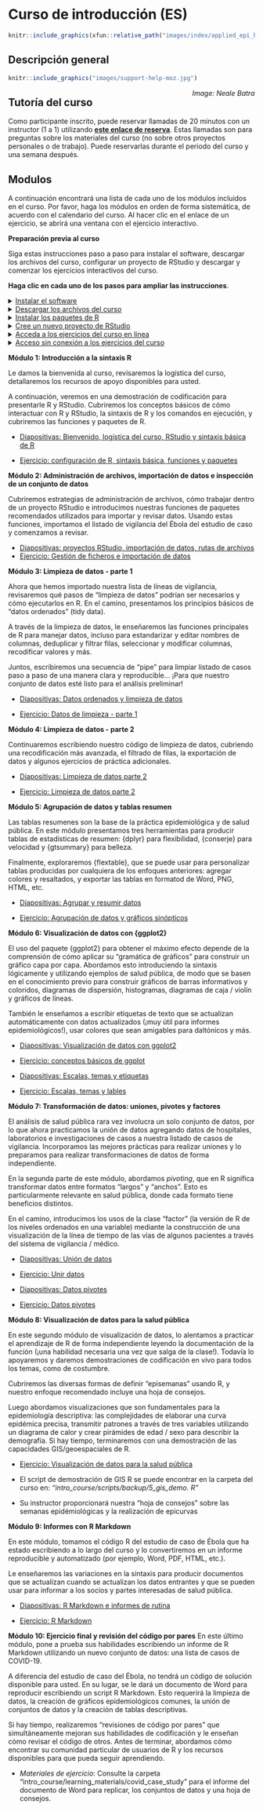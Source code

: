 
# Curso de introducción (ES) {} 


```r
knitr::include_graphics(xfun::relative_path("images/index/applied_epi_banner.png"))
```

<!-- ======================================================= -->
## Descripción general {.unnumbered}

```r
knitr::include_graphics("images/support-help-moz.jpg")
```
[*Image: Neale Batra*]{style="float:right"}


## Tutoría del curso

Como participante inscrito, puede reservar llamadas de 20 minutos con un instructor (1 a 1) utilizando **[este enlace de reserva](https://calendly.com/applied-epi/course-support-es)**. Estas llamadas son para preguntas sobre los materiales del curso (no sobre otros proyectos personales o de trabajo). Puede reservarlas durante el periodo del curso y una semana después.  

<!-- ======================================================= -->
## Modulos {.unnumbered}  

A continuación encontrará una lista de cada uno de los módulos incluidos en el curso. Por favor, haga los módulos en orden de forma sistemática, de acuerdo con el calendario del curso. Al hacer clic en el enlace de un ejercicio, se abrirá una ventana con el ejercicio interactivo. 


::: {.tutorial}
**Preparación previa al curso**

Siga estas instrucciones paso a paso para instalar el software, descargar los archivos del curso, configurar un proyecto de RStudio y descargar y comenzar los ejercicios interactivos del curso.  

**Haga clic en cada uno de los pasos para ampliar las instrucciones**.  


<!--
NOTA: todo lo que se encuentre dentro de la etiqueta descripción se colapsará y aparecerá
oculto para el usuario
-->


<details markdown=1><summary markdown="span" style='text-decoration: underline'>Instalar el software</summary>  

Por favor, tenga el siguiente software instalado en su ordenador **antes del comienzo del curso**.  

Consulte esta [guía de instalación](https://appliedepi.org/files/install_guide.pdf) para obtener ayuda.  

1) [R](https://cran.r-project.org/bin/windows/base/) (versión más reciente)
2) [RStudio](https://www.rstudio.com/products/rstudio/download/#download) (versión más reciente)
3) [RTools](https://cran.r-project.org/bin/windows/Rtools/) (sólo necesario para computadoras con Windows)


</details>




<details markdown=1><summary markdown="span" style='text-decoration: underline'>Descargar los archivos del curso</summary>  
  
Descargue la carpeta del curso comprimida en [**este enlace**](https://appliedepi.org/files/intro_course_es.zip).  

**Descomprima/extraiga la carpeta y guárdela en el escritorio de su ordenador (no en una unidad compartida). 

Para "descomprimir" una carpeta una vez descargada, haga clic con el botón derecho en la carpeta y seleccione "Extraer todo". Si se le ofrece la opción de guardar la carpeta descomprimida, guárdela en su escritorio.  

En tu escritorio:  


* `r emo::ji("folder")` Escritorio
  * `r emo::ji("folder")` intro_course
     * `r emo::ji("folder")` data
     * `r emo::ji("folder")` scripts
     * `r emo::ji("folder")` outputs
     * `r emo::ji("folder")` learning_materials
     * `r emo::ji("document")` surveillance_linelist_20141201.csv

<!-- `r emo::ji("warning")` You may also have some other files. Just leave them.   -->


<!-- * `r emo::ji("folder")` intro_course   -->
<!--      * `r emo::ji("folder")` data -->
<!--           * `r emo::ji("folder")` clean   -->
<!--           * `r emo::ji("folder")` raw   -->
<!--           * `r emo::ji("folder")` pop   -->
<!--           * `r emo::ji("folder")` shp   -->
<!--      * `r emo::ji("folder")` scripts -->
<!--      * `r emo::ji("folder")` outputs   -->
<!--      * `r emo::ji("folder")` learning_materials   -->
<!--           * `r emo::ji("folder")` covid_case_study   -->
<!--           * `r emo::ji("folder")` backup_r_packages   -->
<!--      * `r emo::ji("document")` surveillance_linelist_20141201.csv -->

<!-- `r emo::ji("warning")` You may also have some other files. Just leave them.   -->

</details>


<details markdown=1><summary markdown="span" style='text-decoration: underline'>Instalar los paquetes de R</summary>  
  
Ahora, vaya a la carpeta "intro_course", y haz clic en las subcarpetas "scripts" y "backup". Allí verás un archivo llamado "packages_to_install.R". Haz doble clic, y si es necesario selecciona que quieres abrir el archivo usando *RStudio*. El archivo debería abrirse en RStudio. 

Lea las instrucciones escritas en la parte superior del script. Debe resaltar TODO el texto del script y luego pulsar el botón "Ejecutar" situado cerca de la parte superior central de RStudio. Alternativamente, puede resaltar todo el texto y luego presionar las teclas Ctrl y Enter.  

Este script tardará varios minutos en instalar la mayoría de los paquetes de R que necesita para este curso.  

</details>



<details markdown=1><summary markdown="span" style='text-decoration: underline'>Cree un nuevo proyecto de RStudio</summary>  
  

1) Abra RStudio (asegúrese de abrir *RStudio* y no sólo *R*).  

2) En RStudio haga clic en *Archivo -> Nuevo proyecto*. En la ventana emergente, selecciona **"Directorio existente"**.  

```r
knitr::include_graphics("images/intro_course_images/create_project.png")
```

3) Haz clic en "browse" y selecciona la carpeta "intro_course" de su escritorio, que contiene los materiales del curso, que descargagó anteriormente. A continuación, haga clic en "Create project".  

Ya está. Este será el proyecto para todo su trabajo en este curso.  


</details>






<details markdown=1><summary markdown="span" style='text-decoration: underline'>Acceda a los ejercicios del curso en línea</summary>  
  
Comience los ejercicios del curso utilizando los enlaces de la sección "Módulos" más abajo. Necesitará una cuenta de Applied Epi (enlace proporcionado por el instructor en el correo electrónico de bienvenida, o utilice [este enlace](community.appliedepi.org)).  

* Desactive cualquier VPN  
* Si ve el "Error 403: Forbidden" notifique a su instructor para que le dé acceso a los ejercicios. Después de que se le dé acceso, tendrá que borrar su caché, o volver a abrir el ejercicio en una ventana privada/de incógnito para hoy.  
* Si su conexión a Internet es demasiado débil, vea los pasos siguientes para acceder a los ejercicios sin conexión.  


</details>




<details markdown=1><summary markdown="span" style='text-decoration: underline'>Acceso sin conexión a los ejercicios del curso</summary>  

Si necesita materiales fuera de línea, póngase en contacto con su instructor.

<!-- A continuación se describe un método de copia de seguridad adicional, pero requerirá permisos de un instructor: -->

<!-- **Copie y pegue este comando en su consola de R como se muestra a continuación, luego presione la tecla "Enter" para ejecutar el comando:** -->

<!-- >'remotes::install_github("appliedepi/introexercises", dep = TRUE, force = TRUE)' -->

<!-- '''{r, eval = TRUE, echo = FALSE, out.width = "75%"} -->
<!-- Knitr::include_graphics("images/intro_course_images/install_exercises.png") -->
<!-- ''' -->

<!-- Se comenzará a ver texto en la consola, debajo del comando. No se preocupe, R simplemente está descargando los tutoriales de Internet e imprimiendo actualizaciones. *Mire la impresión para cualquier pregunta que R pueda hacerle:* -->

<!-- * Si encuentra un error que hace referencia a HTTP o "proxy", su  institución puede bloquear la descarga desde Github. Continúe con los pasos de copia de seguridad a continuación. -->
<!-- * Si ve una advertencia impresa sobre la necesidad de "RTools", no se preocupe. Esto es simplemente un mensaje de advertencia  y la instalación debe continuar sin errores. -->
<!--   * Si se le solicita actualizar algunos paquetes de R, seleccione "Todos" para actualizar todos los paquetes. Si se le siguen solicitando actualizaciones de paquetes, puede seleccionar "Ninguna" y continuar sin más actualizaciones. -->

<!-- **Opción de copia de seguridad:** -->

<!-- **Vaya al menú "Herramientas" de RStudio, y seleccione "Instalar paquetes".** -->

<!-- '''{r, eval = TRUE, echo = FALSE, out.width = "75%"} -->
<!-- Knitr::include_graphics("images/intro_course_images/zip_tools_menu.png") -->
<!-- ''' -->

<!-- **En la ventana emergente, seleccione "zip" en el primer menú desplegable.** -->

<!-- '''{r, eval = TRUE, echo = FALSE, out.width = "50%"} -->
<!-- Knitr::include_graphics("images/intro_course_images/zip_drop_down.png") -->
<!-- ''' -->

<!-- **Debería aparecer otra ventana para seleccionar un archivo (si no, seleccione "Examinar"). Navegue a la carpeta "Desktop/intro_courses/learning_materials/backup_r_packages".** Tenga en cuenta las 8 carpetas comprimidas aquí: cada una es un paquete R. Seleccione la primera "cesta", presione "Abrir", luego haga clic en "Instalar". R ejecutará un breve comando para instalar este paquete. **Repita este paso para instalar cada una de las 8 carpetas comprimidas.** -->

<!-- '''{r, eval = TRUE, echo = FALSE, out.width = "75%"} -->
<!-- Knitr::include_graphics("images/intro_course_images/zip_package_select.png") -->
<!-- ''' -->

<!-- Si continúa experimentando errores, es posible que deba reiniciar R y, a continuación, ejecutar el siguiente comando: -->

<!-- >'install.packages(c("tibble", "cli", "magrittr", "tidyr", "cli", "rlang", "tibble", "dplyr", "cachem", "fastmap"))' -->

<!-- Su instructor puede continuar solucionando problemas con usted.  -->

<!-- Ahora, los ejercicios del curso aparecerán *dentro de su RStudio* sin conexión. Cada módulo del curso tiene un ejercicio correspondiente, al que se puede acceder a través del panel "Tutoriales" en RStudio (arriba a la izquierda). El gif a continuación le presenta el entorno de ejercicio (no necesita seguir los pasos que se muestran en este momento).   -->

<!-- '''{r, eval = TRUE, echo = FALSE, out.width = "100%"} -->
<!-- Knitr::include_graphics("images/intro_course_images/exercise_demo_short_words.gif") -->
<!-- ''' -->

<!-- 1) Haga clic en la pestaña "Tutorial" en el panel RStudio superior derecho (que también contiene una pestaña que contiene su "Entorno").   -->
<!--   * Desplácese hacia abajo y revise los ejercicios enumerados. Si no ve ningún ejercicio de "Applied Epi" en la lista, cierre y vuelva a abrir RStudio. Pueden tardar un minuto en aparecer.   -->

<!-- 2) Seleccione el ejercicio, por ejemplo: "Applied Epi - R setup, syntax, data import" -->
<!--   * El ejercicio se cargará. Una vez que vea aparecer el logotipo de Applied Epi en el panel Tutoriales, puede comenzar el ejercicio.   -->
<!--   * Para ver la barra lateral en el ejercicio, es posible que deba ajustar el panel Tutoriales para que sea más ancho. También puede ajustar el zoom desde el menú "Ver".   -->
<!--   * Puede ver el ejercicio en este panel, o haga clic en el pequeño icono en la parte superior izquierda para que aparezca en una ventana separada.   -->



</details>


:::



::: {.tutorial}
**Módulo 1: Introducción a la sintaxis R**

Le damos la bienvenida al curso, revisaremos la logística del curso, detallaremos los recursos de apoyo disponibles para usted.  

A continuación, veremos en una demostración de codificación para presentarle R y RStudio. Cubriremos los conceptos básicos de cómo interactuar con R y RStudio, la sintaxis de R y los comandos en ejecución, y cubriremos las funciones y paquetes de R.  

- [Diapositivas: Bienvenido, logística del curso, RStudio y sintaxis básica de R ](https://appliedepi.github.io/slides/intro/es/module_1/module_1.html)  

- [Ejercicio: configuración de R, sintaxis básica, funciones y paquetes](http://exercises.appliedepi.org/app/basics_es) 

:::





::: {.tutorial}
**Módulo 2: Administración de archivos, importación de datos e inspección de un conjunto de datos**

Cubriremos estrategias de administración de archivos, cómo trabajar dentro de un proyecto RStudio e introducimos nuestras funciones de paquetes recomendados utilizados para importar y revisar datos. Usando estas funciones, importamos el listado de vigilancia del Ébola del estudio de caso y comenzamos a revisar.  

- [Diapositivas: proyectos RStudio, importación de datos, rutas de archivos](https://appliedepi.github.io/slides/intro/es/module_2/module_2.html)  
- [Ejercicio: Gestión de ficheros e importación de datos](http://exercises.appliedepi.org/app/files_import_es)  

:::






::: {.tutorial}
**Módulo 3: Limpieza de datos - parte 1**

Ahora que hemos importado nuestra lista de líneas de vigilancia, revisaremos qué pasos de "limpieza de datos" podrían ser necesarios y cómo ejecutarlos en R. En el camino, presentamos los principios básicos de "datos ordenados" (tidy data).  

A través de la limpieza de datos, le enseñaremos las funciones principales de R para manejar datos, incluso para estandarizar y  editar nombres de columnas, deduplicar y filtrar filas, seleccionar y modificar columnas, recodificar valores y más.  

Juntos, escribiremos una secuencia de "pipe" para limpiar listado de casos paso  a paso de una manera clara y reproducible... ¡Para que nuestro conjunto de datos esté listo para el análisis preliminar!  

- [Diapositivas: Datos ordenados y limpieza de datos](https://appliedepi.github.io/slides/intro/es/module_3/module_3.html)  
  
- [Ejercicio: Datos de limpieza - parte 1](http://exercises.appliedepi.org/app/cleaning_es)  

:::




::: {.tutorial}
**Módulo 4: Limpieza de datos - parte 2**

Continuaremos escribiendo nuestro código de limpieza de datos, cubriendo una recodificación más avanzada, el filtrado de filas, la exportación de datos y algunos ejercicios de práctica adicionales.  

- [Diapositivas: Limpieza de datos parte 2](https://appliedepi.github.io/slides/intro/es/module_4/module_4.html)  

- [Ejercicio: Limpieza de datos parte 2](http://exercises.appliedepi.org/app/cleaning2_es)  

:::


::: {.tutorial}
**Módulo 5: Agrupación de datos y tablas resumen**

Las tablas resumenes son la base de la práctica epidemiológica y de salud pública. En este módulo presentamos tres herramientas para producir tablas de estadísticas de resumen: {dplyr} para flexibilidad, {conserje} para velocidad y {gtsummary} para belleza.  

Finalmente, exploraremos {flextable}, que se puede usar para personalizar tablas producidas por cualquiera de los enfoques anteriores: agregar colores y resaltados, y exportar las tablas en formatod de  Word, PNG, HTML, etc.  

- [Diapositivas: Agrupar y resumir datos](https://appliedepi.github.io/slides/intro/es/module_5/module_5.html)   
  

- [Ejercicio: Agrupación de datos y gráficos sinópticos](http://exercises.appliedepi.org/app/grouping_summaries_es)  

:::











::: {.tutorial}
**Módulo 6: Visualización de datos con {ggplot2}**

El uso del paquete {ggplot2} para obtener el máximo efecto depende de la comprensión de cómo aplicar su "gramática de gráficos" para construir un gráfico capa por capa. Abordamos esto introduciendo la sintaxis lógicamente y utilizando ejemplos de salud pública, de modo que se basen en el conocimiento previo para construir gráficos de barras informativos y coloridos, diagramas de dispersión, histogramas, diagramas de caja / violín y gráficos de líneas.  

También le enseñamos a escribir etiquetas de texto que se actualizan automáticamente con datos actualizados (¡muy útil para informes epidemiológicos!), usar colores que sean amigables para daltónicos y más.  

- [Diapositivas: Visualización de datos con ggplot2](https://appliedepi.github.io/slides/intro/es/module_6-1/module_6-1.html)  

- [Ejercicio: conceptos básicos de ggplot ](http://exercises.appliedepi.org/app/ggplot_basics_es) 

- [Diapositivas: Escalas, temas y etiquetas](https://appliedepi.github.io/slides/intro/es/module_6-2/module_6-2.html)  

- [Ejercicio: Escalas, temas y lables](https://exercises.appliedepi.org/app/ggplot_scales_themes_es) 


:::













::: {.tutorial}
**Módulo 7: Transformación de datos: uniones, pivotes y factores**

El análisis de salud pública rara vez involucra un solo conjunto de datos, por lo que ahora practicamos la unión de datos agregando datos de hospitales, laboratorios e investigaciones de casos a nuestra listado de casos de vigilancia. Incorporamos las mejores prácticas  para realizar uniones y lo preparamos para realizar transformaciones de datos de forma independiente.  

En la segunda parte de este módulo, abordamos *pivoting*, que en R significa transformar datos entre formatos "largos" y "anchos". Esto es particularmente relevante en salud pública, donde cada formato tiene beneficios distintos.  

En el camino, introducimos los usos de la clase "factor" (la versión de R de los niveles ordenados en una variable) mediante la construcción de una visualización de la línea de tiempo de las vías de algunos pacientes a través del sistema de vigilancia / médico.  

- [Diapositivas: Unión de datos](https://appliedepi.github.io/slides/intro/es/module_7-1/module_7-1.html)  
- [Ejercicio: Unir datos](http://exercises.appliedepi.org/app/joining_es)

- [Diapositivas: Datos pivotes ](https://appliedepi.github.io/slides/intro/es/module_7-2/module_7-2.html)  

- [Ejercicio: Datos pivotes ](http://exercises.appliedepi.org/app/pivoting_es)  

:::












::: {.tutorial}
**Módulo 8: Visualización de datos para la salud pública**

En este segundo módulo de visualización de datos, lo alentamos a practicar el aprendizaje de R de forma independiente leyendo la documentación de la función (¡una habilidad necesaria una vez que salga de la clase!). Todavía lo apoyaremos y daremos demostraciones de codificación en vivo para todos los temas, como de costumbre.  

Cubriremos las diversas formas de definir "episemanas" usando R, y nuestro enfoque recomendado incluye una hoja de consejos.  

Luego abordamos visualizaciones que son fundamentales para la epidemiología descriptiva: las complejidades de elaborar una curva epidémica precisa, transmitir patrones a través de tres variables utilizando un diagrama de calor y crear pirámides de edad / sexo para describir la demografía. Si hay tiempo, terminaremos con una demostración de las capacidades GIS/geoespaciales de R.  

- [Ejercicio: Visualización de datos para la salud pública](http://exercises.appliedepi.org/app/ggplot_heat_epicurves_pyramids_es)  

- El script de demostración de GIS R se puede encontrar en la carpeta del curso en: *"intro_course/scripts/backup/5_gis_demo. R"* 

- Su instructor proporcionará nuestra "hoja de consejos" sobre las semanas epidémiológicas y la realización de epicurvas

:::











::: {.tutorial}
**Módulo 9: Informes con R Markdown**

En este módulo, tomamos el código R del estudio de caso de Ébola que ha estado escribiendo a lo largo del curso y lo convertiremos en un informe reproducible y automatizado (por ejemplo,  Word, PDF, HTML, etc.).  

Le enseñaremos las variaciones en la sintaxis para producir documentos que se actualizan cuando se actualizan los datos entrantes y que se pueden usar para informar a los socios y partes interesadas de salud pública.  

- [Diapositivas: R Markdown e informes de rutina ](https://appliedepi.github.io/slides/intro/es/module_9/module_9.html)  
  
- [Ejercicio: R Markdown](http://exercises.appliedepi.org/app/rmarkdown_es)  

:::






::: {.tutorial}
**Módulo 10: Ejercicio final y revisión del código por pares**
En este último módulo, pone a prueba sus habilidades escribiendo un informe de R Markdown utilizando un nuevo conjunto de datos: una lista de casos de COVID-19.  

A diferencia del estudio de caso del Ébola, no tendrá un código de solución disponible para usted. En su lugar, se le dará un documento de Word para reproducir escribiendo un script R Markdown. Esto requerirá la limpieza de datos, la creación de gráficos epidemiológicos comunes, la unión de conjuntos de datos y la creación de tablas descriptivas.  

Si hay tiempo, realizaremos "revisiones de código por pares" que simultáneamente mejoran sus habilidades de codificación y le enseñan cómo revisar el código de otros. Antes de terminar, abordamos cómo encontrar su comunidad particular de  usuarios de R y los recursos disponibles para que pueda seguir aprendiendo.  

- *Materiales de ejercicio*: Consulte la carpeta "intro_course/learning_materials/covid_case_study" para el informe del documento de Word para replicar, los conjuntos de datos y una hoja de consejos.  

:::


